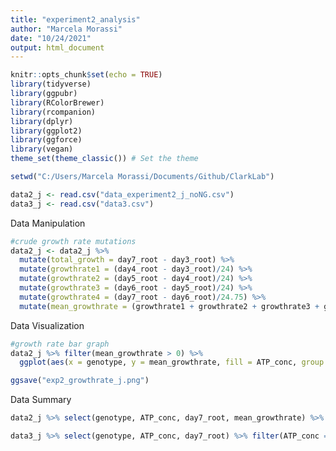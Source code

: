 ```yaml
---
title: "experiment2_analysis"
author: "Marcela Morassi"
date: "10/24/2021"
output: html_document
---
```


```r
knitr::opts_chunk$set(echo = TRUE)
library(tidyverse)
library(ggpubr)
library(RColorBrewer)
library(rcompanion)
library(dplyr)
library(ggplot2)
library(ggforce)
library(vegan)
theme_set(theme_classic()) # Set the theme

setwd("C:/Users/Marcela Morassi/Documents/Github/ClarkLab")

data2_j <- read.csv("data_experiment2_j_noNG.csv")
data3_j <- read.csv("data3.csv")

```


Data Manipulation
```r

#crude growth rate mutations
data2_j <- data2_j %>%  
  mutate(total_growth = day7_root - day3_root) %>% 
  mutate(growthrate1 = (day4_root - day3_root)/24) %>% 
  mutate(growthrate2 = (day5_root - day4_root)/24) %>% 
  mutate(growthrate3 = (day6_root - day5_root)/24) %>% 
  mutate(growthrate4 = (day7_root - day6_root)/24.75) %>% 
  mutate(mean_growthrate = (growthrate1 + growthrate2 + growthrate3 + growthrate4)/4)
```

Data Visualization
```r
#growth rate bar graph
data2_j %>% filter(mean_growthrate > 0) %>%  
  ggplot(aes(x = genotype, y = mean_growthrate, fill = ATP_conc, group = factor (ATP_conc))) + geom_bar(stat="identity", position = position_dodge())

ggsave("exp2_growthrate_j.png")


```

Data Summary
```r
data2_j %>% select(genotype, ATP_conc, day7_root, mean_growthrate) %>% filter(mean_growthrate>0, ATP_conc == 0, genotype == "WT") %>% sd()

data3_j %>% select(genotype, ATP_conc, day7_root) %>% filter(ATP_conc == 10, day7_root>0) %>% summary()


```




